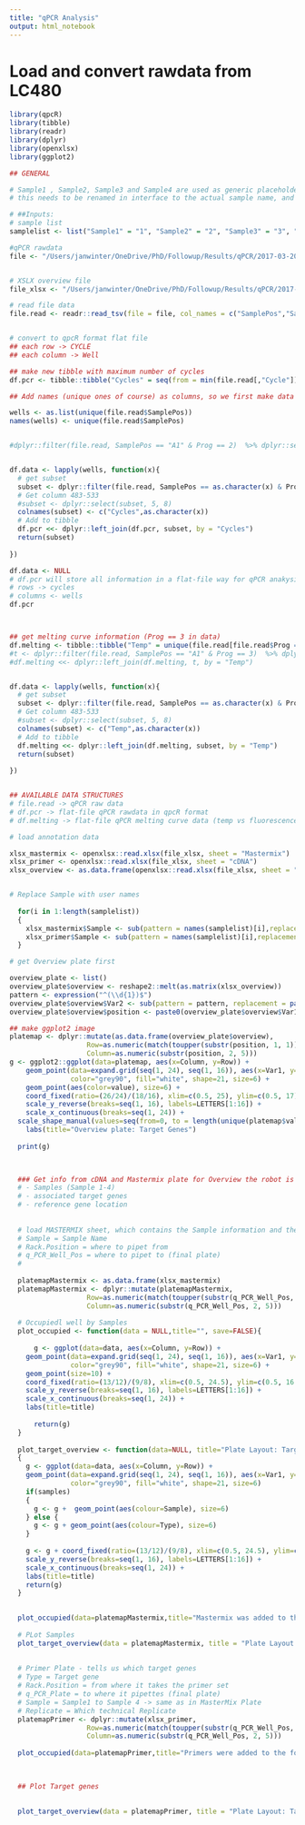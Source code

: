 ```yaml
---
title: "qPCR Analysis"
output: html_notebook
---
```


# Load and convert rawdata from LC480

```r

library(qpcR)
library(tibble)
library(readr)
library(dplyr)
library(openxlsx)
library(ggplot2)

## GENERAL

# Sample1 , Sample2, Sample3 and Sample4 are used as generic placeholders
# this needs to be renamed in interface to the actual sample name, and then replaced in the Dataset

# ##Inputs:
# sample list
samplelist <- list("Sample1" = "1", "Sample2" = "2", "Sample3" = "3", "Sample4" = "4")

#qPCR rawdata
file <- "/Users/janwinter/OneDrive/PhD/Followup/Results/qPCR/2017-03-20_TEST_Primers/data/JW_20170321_qPCR_TestPrimer.txt"


# XSLX overview file
file_xlsx <- "/Users/janwinter/OneDrive/PhD/Followup/Results/qPCR/2017-03-20_TEST_Primers/2017-03-20_qPCR_TEST_cDNASynthesis.xlsx"

# read file data 
file.read <- readr::read_tsv(file = file, col_names = c("SamplePos","SampleName","Prog","Seg","Cycle","Time","Temp","483-533"), skip = 2)


# convert to qpcR format flat file
## each row -> CYCLE
## each column -> Well

## make new tibble with maximum number of cycles
df.pcr <- tibble::tibble("Cycles" = seq(from = min(file.read[,"Cycle"]), to = max(file.read[,"Cycle"]), by =1))

## Add names (unique ones of course) as columns, so we first make data frame for each Well that contains cycles 1-x and the 483-533 value

wells <- as.list(unique(file.read$SamplePos))
names(wells) <- unique(file.read$SamplePos)


#dplyr::filter(file.read, SamplePos == "A1" & Prog == 2)  %>% dplyr::select(2,3, 5, 8)


df.data <- lapply(wells, function(x){
  # get subset
  subset <- dplyr::filter(file.read, SamplePos == as.character(x) & Prog == 2)  %>% dplyr::select( 5, 8)
  # Get column 483-533
  #subset <- dplyr::select(subset, 5, 8)
  colnames(subset) <- c("Cycles",as.character(x))
  # Add to tibble
  df.pcr <<- dplyr::left_join(df.pcr, subset, by = "Cycles")
  return(subset)
  
})

df.data <- NULL
# df.pcr will store all information in a flat-file way for qPCR anakysis
# rows -> cycles
# columns <- wells
df.pcr



## get melting curve information (Prog == 3 in data)
df.melting <- tibble::tibble("Temp" = unique(file.read[file.read$Prog == 3, "Temp"]$Temp))
#t <- dplyr::filter(file.read, SamplePos == "A1" & Prog == 3)  %>% dplyr::select( 7, 8)
#df.melting <<- dplyr::left_join(df.melting, t, by = "Temp")


df.data <- lapply(wells, function(x){
  # get subset
  subset <- dplyr::filter(file.read, SamplePos == as.character(x) & Prog == 3)  %>% dplyr::select( 7, 8)
  # Get column 483-533
  #subset <- dplyr::select(subset, 5, 8)
  colnames(subset) <- c("Temp",as.character(x))
  # Add to tibble
  df.melting <<- dplyr::left_join(df.melting, subset, by = "Temp")
  return(subset)
  
})


## AVAILABLE DATA STRUCTURES
# file.read -> qPCR raw data
# df.pcr -> flat-file qPCR rawdata in qpcR format
# df.melting -> flat-file qPCR melting curve data (temp vs fluorescence)

# load annotation data

xlsx_mastermix <- openxlsx::read.xlsx(file_xlsx, sheet = "Mastermix")
xlsx_primer <- openxlsx::read.xlsx(file_xlsx, sheet = "cDNA")
xlsx_overview <- as.data.frame(openxlsx::read.xlsx(file_xlsx, sheet = "qPCR Overview", colNames = TRUE, rowNames = TRUE), stringsAsFactors = FALSE)


# Replace Sample with user names
  
  for(i in 1:length(samplelist))
  {
    xlsx_mastermix$Sample <- sub(pattern = names(samplelist)[i],replacement = samplelist[[i]],x = xlsx_mastermix$Sample)
    xlsx_primer$Sample <- sub(pattern = names(samplelist)[i],replacement = samplelist[[i]],x = xlsx_primer$Sample)
  }

# get Overview plate first

overview_plate <- list()
overview_plate$overview <- reshape2::melt(as.matrix(xlsx_overview))
pattern <- expression("^(\\d{1})$")
overview_plate$overview$Var2 <- sub(pattern = pattern, replacement = paste("0","\\1", sep=""), x=  overview_plate$overview$Var2, fixed = FALSE )
overview_plate$overview$position <- paste0(overview_plate$overview$Var1, overview_plate$overview$Var2)

## make ggplot2 image
platemap <- dplyr::mutate(as.data.frame(overview_plate$overview),
                   Row=as.numeric(match(toupper(substr(position, 1, 1)), LETTERS)),
                   Column=as.numeric(substr(position, 2, 5)))
g <- ggplot2::ggplot(data=platemap, aes(x=Column, y=Row)) +
    geom_point(data=expand.grid(seq(1, 24), seq(1, 16)), aes(x=Var1, y=Var2),
               color="grey90", fill="white", shape=21, size=6) +
    geom_point(aes(color=value), size=6) +
    coord_fixed(ratio=(26/24)/(18/16), xlim=c(0.5, 25), ylim=c(0.5, 17)) +
    scale_y_reverse(breaks=seq(1, 16), labels=LETTERS[1:16]) +
    scale_x_continuous(breaks=seq(1, 24)) +
  scale_shape_manual(values=seq(from=0, to = length(unique(platemap$value)), by=1 ) ) +
    labs(title="Overview plate: Target Genes") 
  
  print(g)


  
  ### Get info from cDNA and Mastermix plate for Overview the robot is pipetting -> this is what will be used for identification of:
  # - Samples (Sample 1-4)
  # - associated target genes
  # - reference gene location
  
  
  # load MASTERMIX sheet, which contains the Sample information and the layout where which sample is
  # Sample = Sample Name
  # Rack.Position = where to pipet from
  # q_PCR_Well_Pos = where to pipet to (final plate)
  #
  
  platemapMastermix <- as.data.frame(xlsx_mastermix)
  platemapMastermix <- dplyr::mutate(platemapMastermix,
                   Row=as.numeric(match(toupper(substr(q_PCR_Well_Pos, 1, 1)), LETTERS)),
                   Column=as.numeric(substr(q_PCR_Well_Pos, 2, 5)))
  
  # Occupiedl well by Samples
  plot_occupied <- function(data = NULL,title="", save=FALSE){
    
      g <- ggplot(data=data, aes(x=Column, y=Row)) +
    geom_point(data=expand.grid(seq(1, 24), seq(1, 16)), aes(x=Var1, y=Var2),
               color="grey90", fill="white", shape=21, size=6) +
    geom_point(size=10) +
    coord_fixed(ratio=(13/12)/(9/8), xlim=c(0.5, 24.5), ylim=c(0.5, 16.5)) +
    scale_y_reverse(breaks=seq(1, 16), labels=LETTERS[1:16]) +
    scale_x_continuous(breaks=seq(1, 24)) +
    labs(title=title)
      
      return(g)
  }
  
  plot_target_overview <- function(data=NULL, title="Plate Layout: Target Genes", save=FALSE, samples=FALSE)
  {
    g <- ggplot(data=data, aes(x=Column, y=Row)) +
    geom_point(data=expand.grid(seq(1, 24), seq(1, 16)), aes(x=Var1, y=Var2),
               color="grey90", fill="white", shape=21, size=6) 
    if(samples)
    {
      g <- g +  geom_point(aes(colour=Sample), size=6) 
    } else {
      g <- g + geom_point(aes(colour=Type), size=6) 
    }
    
    g <- g + coord_fixed(ratio=(13/12)/(9/8), xlim=c(0.5, 24.5), ylim=c(0.5, 16.5)) +
    scale_y_reverse(breaks=seq(1, 16), labels=LETTERS[1:16]) +
    scale_x_continuous(breaks=seq(1, 24)) +
    labs(title=title)
    return(g)
  }

  
  plot_occupied(data=platemapMastermix,title="Mastermix was added to the following wells", save=FALSE)
  
  # PLot Samples
  plot_target_overview(data = platemapMastermix, title = "Plate Layout: Samples", save=FALSE, samples=TRUE)
  
  
  # Primer Plate - tells us which target genes
  # Type = Target gene
  # Rack.Position = from where it takes the primer set
  # q_PCR_Plate = to where it pipettes (final plate)
  # Sample = Sample1 to Sample 4 -> same as in MasterMix Plate
  # Replicate = Which technical Replicate
  platemapPrimer <- dplyr::mutate(xlsx_primer,
                   Row=as.numeric(match(toupper(substr(q_PCR_Well_Pos, 1, 1)), LETTERS)),
                   Column=as.numeric(substr(q_PCR_Well_Pos, 2, 5)))
  
  plot_occupied(data=platemapPrimer,title="Primers were added to the following wells", save=FALSE)

  
  
  ## Plot Target genes
  
  
  plot_target_overview(data = platemapPrimer, title = "Plate Layout: Target Genes", save=FALSE)

  
  
  

```




